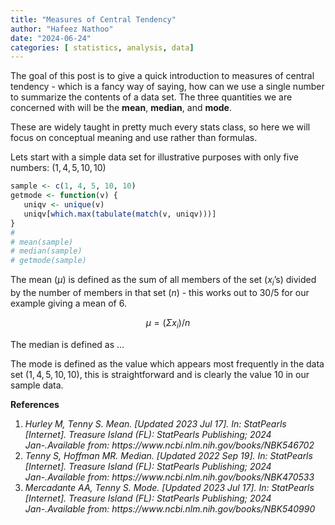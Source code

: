 ```yaml
---
title: "Measures of Central Tendency"
author: "Hafeez Nathoo"
date: "2024-06-24"
categories: [ statistics, analysis, data]
---
```


The goal of this post is to give a quick introduction to measures of central tendency - which is a fancy way of saying, how can we use a single number to summarize the contents of a data set. The three quantities we are concerned with will be the **mean**, **median**, and **mode**.

These are widely taught in pretty much every stats class, so here we will focus on conceptual meaning and use rather than formulas.

Lets start with a simple data set for illustrative purposes with only five numbers: $(1, 4, 5, 10, 10)$

```r
sample <- c(1, 4, 5, 10, 10)
getmode <- function(v) {
   uniqv <- unique(v)
   uniqv[which.max(tabulate(match(v, uniqv)))]
}
# 
# mean(sample)
# median(sample)
# getmode(sample)
```

The mean ($\mu$) is defined as the sum of all members of the set ($x_i$'s) divided by the number of members in that set ($n$) - this works out to $30/5$ for our example giving a mean of $6$.

$$
\mu = (\Sigma x_i )/ n
$$

The median is defined as ...




The mode is defined as the value which appears most frequently in the data set $(1, 4, 5, 10, 10)$, this is straightforward and is clearly the value $10$ in our sample data.

**References**

1.  *Hurley M, Tenny S. Mean. \[Updated 2023 Jul 17\]. In: StatPearls \[Internet\]. Treasure Island (FL): StatPearls Publishing; 2024 Jan-.Available from: https://www.ncbi.nlm.nih.gov/books/NBK546702*
2.  *Tenny S, Hoffman MR. Median. \[Updated 2022 Sep 19\]. In: StatPearls \[Internet\]. Treasure Island (FL): StatPearls Publishing; 2024 Jan-.Available from: https://www.ncbi.nlm.nih.gov/books/NBK470533*
3.  *Mercadante AA, Tenny S. Mode. \[Updated 2023 Jul 17\]. In: StatPearls \[Internet\]. Treasure Island (FL): StatPearls Publishing; 2024 Jan-.Available from: https://www.ncbi.nlm.nih.gov/books/NBK540990*

